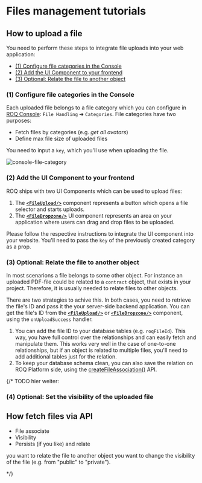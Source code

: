
# Files management tutorials

## How to upload a file

You need to perform these steps to integrate file uploads into your web application:

* [(1) Configure file categories in the Console](#-1--configure-file-categories-in-the-console)
* [(2) Add the UI Component to your frontend](#-2--add-the-ui-component-to-your-frontend)
* [(3) Optional: Relate the file to another object](#-3--optional--relate-the-file-to-another-object)

### (1) Configure file categories in the Console

Each uploaded file belongs to a file category which you can configure in [ROQ Console](https://console.roq.tech/):
`File Handling` ➔ `Categories`. File categories have two purposes:

* Fetch files by categories (e.g. _get all avatars_)
* Define max file size of uploaded files

You need to input a `key`, which you'll use when uploading the file.

![console-file-category](/console-file-category.png)

### (2) Add the UI Component to your frontend

ROQ ships with two UI Components which can be used to upload files:

1. The [**`<FileUpload/>`**](/files/ui-components#fileupload) component represents a button which opens a file selector
   and
   starts uploads.
2. The [**`<FileDropzone/>`**](/files/ui-components#filedropzone) UI component represents an area on your application
   where users can drag and drop files to be uploaded.

Please follow the respective instructions to integrate the UI component into your website. You'll need to pass the 
`key` of the previously created category as a prop.

### (3) Optional: Relate the file to another object

In most scenarions a file belongs to some other object. For instance an uploaded PDF-file could be related to
a `contract` object, that exists in your project. Therefore, it is usually needed to relate files to other objects.

There are two strategies to achive this. In both cases, you need to retrieve the file's ID and pass it the your
server-side backend application. You can get the file's ID from the
[**`<FileUpload/>`**](/files/ui-components#fileupload) or [**`<FileDropzone/>`**](/files/ui-components#filedropzone)
component, using the `onUploadSuccess` handler.

1. You can add the file ID to your database tables (e.g. `roqFileId`). This way, you have full control over the
   relationships and can easily fetch and manipulate them. This works very well in the case of one-to-one
   relationships, but if an object is related to multiple files, you'll need to add additional tables just for the
   relation.
2. To keep your database schema clean, you can also save the relation on ROQ Platform side, using the 
   [createFileAssociation()](/files/api#createfileassociation) API.



{/* TODO hier weiter:

### (4) Optional: Set the visibility of the uploaded file

## How fetch files via API

* File associate
* Visibility
* Persists (if you like) and relate

you want to relate the file to another object
you want to change the visibility of the file (e.g. from "public" to "private").

*/}